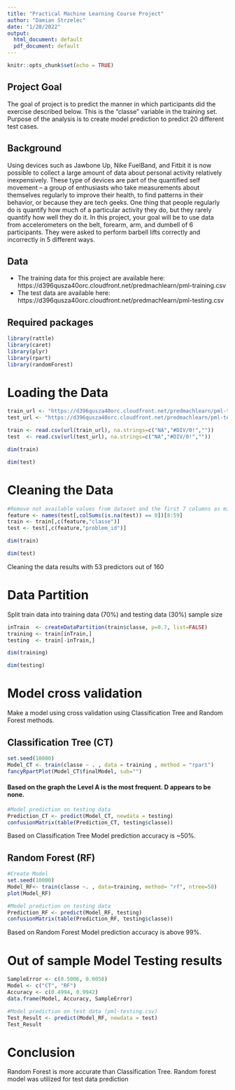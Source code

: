 ---
title: "Practical Machine Learning Course Project"
author: "Damian Strzelec"
date: "1/28/2022"
output:
  html_document: default
  pdf_document: default
---

```{r setup, include=FALSE}
knitr::opts_chunk$set(echo = TRUE)
```

## Project Goal
The goal of project is to predict the manner in which participants did the exercise described below. This is the "classe" variable in the training set. Purpose of the analysis is to create model prediction to predict 20 different test cases.

## Background
Using devices such as Jawbone Up, Nike FuelBand, and Fitbit it is now possible to collect a large amount of data about personal activity relatively inexpensively. These type of devices are part of the quantified self movement – a group of enthusiasts who take measurements about themselves regularly to improve their health, to find patterns in their behavior, or because they are tech geeks. One thing that people regularly do is quantify how much of a particular activity they do, but they rarely quantify how well they do it. In this project, your goal will be to use data from accelerometers on the belt, forearm, arm, and dumbell of 6 participants. They were asked to perform barbell lifts correctly and incorrectly in 5 different ways. 

## Data 
* The training data for this project are available here: 
https://d396qusza40orc.cloudfront.net/predmachlearn/pml-training.csv
* The test data are available here:
https://d396qusza40orc.cloudfront.net/predmachlearn/pml-testing.csv

 
## Required packages
```{r message = FALSE, warning = FALSE}
library(rattle)
library(caret)
library(plyr)
library(rpart)
library(randomForest)
```

# Loading the Data
```{r}
train_url <- "https://d396qusza40orc.cloudfront.net/predmachlearn/pml-training.csv"
test_url <- "https://d396qusza40orc.cloudfront.net/predmachlearn/pml-testing.csv"
```

```{r}
train <- read.csv(url(train_url), na.strings=c("NA","#DIV/0!",""))
test  <- read.csv(url(test_url), na.strings=c("NA","#DIV/0!",""))
```
```{r}
dim(train)
```
```{r}
dim(test)
```
# Cleaning the Data
```{r}
#Remove not available values from dataset and the first 7 columns as minor impact on the outcome
feature <- names(test[,colSums(is.na(test)) == 0])[8:59]
train <- train[,c(feature,"classe")]
test <- test[,c(feature,"problem_id")]
```

```{r}
dim(train) 
```
```{r}
dim(test)
```

Cleaning the data results with 53 predictors out of 160


# Data Partition

Split train data into training data (70%) and testing data (30%) sample size   
```{r}
inTrain  <- createDataPartition(train$classe, p=0.7, list=FALSE)
training <- train[inTrain,]
testing  <- train[-inTrain,]
```

```{r}
dim(training)
```
```{r}
dim(testing)
```

# Model cross validation

Make a model using cross validation using  Classification Tree and Random Forest methods. 

## Classification Tree (CT)

```{r}
set.seed(10000)
Model_CT <- train(classe ~ . , data = training , method = "rpart")
fancyRpartPlot(Model_CT$finalModel, sub="")
```

#### Based on the graph the Level A is the most frequent. D appears to be none.


```{r}
#Model prediction on testing data   
Prediction_CT <- predict(Model_CT, newdata = testing)
confusionMatrix(table(Prediction_CT, testing$classe))
```

Based on Classification Tree Model prediction accuracy is ~50%.   

## Random Forest (RF)

```{r}
#Create Model 
set.seed(10000)
Model_RF<- train(classe ~. , data=training, method= "rf", ntree=50)
plot(Model_RF)
```

```{r}
#Model prediction on testing data 
Prediction_RF <- predict(Model_RF, testing)
confusionMatrix(table(Prediction_RF, testing$classe))

```

Based on Random Forest Model prediction accuracy is above 99%.  

# Out of sample Model Testing results

```{r SampleError, echo  =FALSE}
SampleError <- c(0.5006, 0.0058)
Model <- c("CT", "RF")
Accuracy <- c(0.4994, 0.9942)
data.frame(Model, Accuracy, SampleError)
```

```{r}
#Model prediction on test data (pml-testing.csv)
Test_Result <- predict(Model_RF, newdata = test)
Test_Result
```

# Conclusion

Random Forest is more accurate than Classification Tree. Random forest model was utilized for test data prediction

